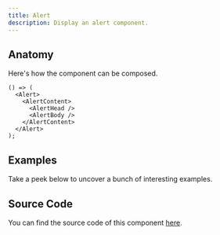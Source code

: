 ```yaml
---
title: Alert
description: Display an alert component.
---
```


<Preview example="alert-default" />

## Anatomy

Here's how the component can be composed.

```tsx
() => (
  <Alert>
    <AlertContent>
      <AlertHead />
      <AlertBody />
    </AlertContent>
  </Alert>
);
```

## Examples

Take a peek below to uncover a bunch of interesting examples.

<Preview example="alert-custom" vn="Custom" />

## Source Code

You can find the source code of this component
[here](https://github.com/askides/ui/blob/main/src/_comp/ui/Alert.tsx).
